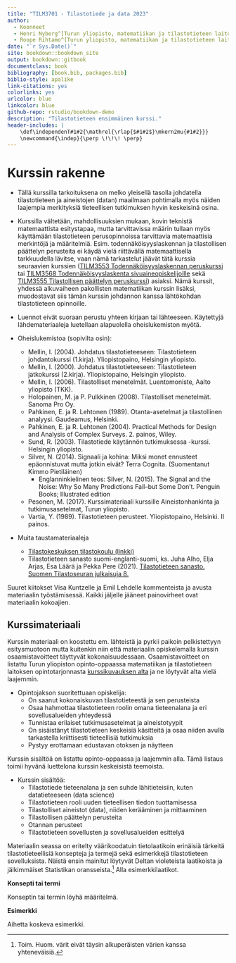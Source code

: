 ```yaml
--- 
title: "TILM3701 - Tilastotiede ja data 2023"
author:
  - Koonneet
  - Henri Nyberg^[Turun yliopisto, matematiikan ja tilastotieteen laitos, henri.nyberg@utu.fi]
  - Roope Rihtamo^[Turun yliopisto, matematiikan ja tilastotieteen laitos, roope.rihtamo@utu.fi]
date: "`r Sys.Date()`"
site: bookdown::bookdown_site
output: bookdown::gitbook
documentclass: book
bibliography: [book.bib, packages.bib]
biblio-style: apalike
link-citations: yes
colorlinks: yes
urlcolor: blue
linkcolor: blue
github-repo: rstudio/bookdown-demo
description: "Tilastotieteen ensimmäinen kurssi."
header-includes: |
    \def\independenT#1#2{\mathrel{\rlap{$#1#2$}\mkern2mu{#1#2}}}
    \newcommand{\indep}{\perp \!\!\! \perp}
---
```


# Kurssin rakenne {-}

- Tällä kurssilla tarkoituksena on melko yleisellä tasolla johdatella tilastotieteen ja aineistojen (datan) maailmaan pohtimalla myös näiden laajempia merkityksiä tieteellisen tutkimuksen hyvin keskeisinä osina. 

- Kurssilla vältetään, mahdollisuuksien mukaan, kovin teknistä matemaattista esitystapaa, mutta tarvittavissa määrin tullaan myös käyttämään tilastotieteen perusopinnoissa tarvittavia matemaattisia merkintöjä ja määritelmiä. Esim. todennäköisyyslaskennan ja tilastollisen päättelyn perusteita ei käydä vielä riittävällä matemaattisella tarkkuudella lävitse, vaan nämä tarkastelut jäävät tätä kurssia seuraavien kurssien ([TILM3553 Todennäköisyyslaskennan peruskurssi](https://opas.peppi.utu.fi/fi/opintojakso/TILM3553/1734?period=2022-2024) tai [TILM3568 Todennäköisyyslaskenta sivuaineopiskelijoille](https://opas.peppi.utu.fi/fi/opintojakso/TILM3568/3385?period=2022-2024) sekä [TILM3555 Tilastollisen päättelyn peruskurssi](https://opas.peppi.utu.fi/fi/opintojakso/TILM3555/1731?period=2022-2024)) asiaksi. Nämä kurssit, yhdessä alkuvaiheen pakollisten matematiikan kurssin lisäksi, muodostavat siis tämän kurssin johdannon kanssa lähtökohdan tilastotieteen opinnoille.

- Luennot eivät suoraan perustu yhteen kirjaan tai lähteeseen. Käytettyjä lähdemateriaaleja luetellaan alapuolella oheislukemiston myötä. 

- Oheislukemistoa (sopivilta osin):
  - Mellin, I. (2004). Johdatus tilastotieteeseen: Tilastotieteen johdantokurssi (1.kirja). Yliopistopaino, Helsingin yliopisto.
  - Mellin, I. (2000). Johdatus tilastotieteeseen: Tilastotieteen jatkokurssi (2.kirja). Yliopistopaino, Helsingin yliopisto.
  - Mellin, I. (2006). Tilastolliset menetelmät. Luentomoniste, Aalto yliopisto (TKK).
  - Holopainen, M. ja P. Pulkkinen (2008). Tilastolliset menetelmät. Sanoma Pro Oy.
  - Pahkinen, E. ja R. Lehtonen (1989). Otanta-asetelmat ja tilastollinen analyysi. Gaudeamus, Helsinki.
  - Pahkinen, E. ja R. Lehtonen (2004). Practical Methods for Design and Analysis of Complex Surveys. 2. painos, Wiley.
  - Sund, R. (2003). Tilastotiede käytännön tutkimuksessa -kurssi. Helsingin yliopisto.
  - Silver, N. (2014). Signaali ja kohina: Miksi monet ennusteet epäonnistuvat mutta jotkin eivät? Terra Cognita. (Suomentanut Kimmo Pietiläinen)
    - Englanninkielinen teos: Silver, N. (2015). The Signal and the Noise: Why So Many Predictions Fail--but Some Don't. Penguin Books; Illustrated edition
  - Pesonen, M. (2017). Kurssimateriaali kurssille Aineistonhankinta ja tutkimusasetelmat, Turun yliopisto.
  - Vartia, Y. (1989). Tilastotieteen perusteet. Yliopistopaino, Helsinki. II painos.

- Muita taustamateriaaleja
    - [Tilastokeskuksen tilastokoulu (linkki)](https://tilastokoulu.stat.fi/verkkokoulu_v2.xql?course_id=tkoulu_tilaj&lesson_id=1&subject_id=0&page_type=sisalto)
    - Tilastotieteen sanasto suomi-englanti-suomi, ks. Juha Alho, Elja Arjas, Esa Läärä ja Pekka Pere (2021). [Tilastotieteen sanasto. Suomen Tilastoseuran julkaisuja 8.](https://tilastoseura.fi/)

Suuret kiitokset Visa Kuntzelle ja Emil Lehdelle kommenteista ja avusta materiaalin työstämisessä. Kaikki jäljelle jääneet painovirheet ovat materiaalin kokoajien.

## Kurssimateriaali {-}

Kurssin materiaali on koostettu em. lähteistä ja pyrkii paikoin pelkistettyyn esitysmuotoon mutta kuitenkin niin että materiaalin opiskelemalla kurssin osaamistavoitteet täyttyvät kokonaisuudessaan. Osaamistavoitteet on listattu Turun yliopiston opinto-oppaassa matematiikan ja tilastotieteen laitoksen opintotarjonnasta [kurssikuvauksen alta](https://opas.peppi.utu.fi/fi/opintojakso/TILM3701/90798) ja ne löytyvät alta vielä laajemmin. 

- Opintojakson suoritettuaan opiskelija:
  - On saanut kokonaiskuvan tilastotieteestä ja sen perusteista
  - Osaa hahmottaa tilastotieteen roolin omana tieteenalana ja eri sovellusalueiden yhteydessä
  - Tunnistaa erilaiset tutkimusasetelmat ja aineistotyypit
  - On sisäistänyt tilastotieteen keskeisiä käsitteitä ja osaa niiden avulla tarkastella kriittisesti tieteellisiä tutkimuksia
  - Pystyy erottamaan edustavan otoksen ja näytteen

Kurssin sisältöä on listattu opinto-oppaassa ja laajemmin alla. Tämä listaus toimii hyvänä luettelona kurssin keskeisistä teemoista.

\newpage

- Kurssin sisältöä:
  - Tilastotiede tieteenalana ja sen suhde lähitieteisiin, kuten datatieteeseen (data science)
  - Tilastotieteen rooli uuden tieteellisen tiedon tuottamisessa
  - Tilastolliset aineistot (data), niiden kerääminen ja mittaaminen
  - Tilastollisen päättelyn perusteita
  - Otannan perusteet
  - Tilastotieteen sovellusten ja sovellusalueiden esittelyä

Materiaalin seassa on eritelty väärikoodatuin tietolaatikoin erinäisiä tärkeitä tilastotieteellisiä konsepteja ja termejä sekä esimerkkejä tilastotieteen sovelluksista. Näistä ensin mainitut löytyvät Deltan violeteista laatikoista ja jälkimmäiset Statistikan oransseista.^[Toim. Huom. värit eivät täysin alkuperäisten värien kanssa yhteneväisiä.] Alla esimerkkilaatikot.

::: {.defblock data-latex="{}"}
**Konsepti tai termi**

Konseptin tai termin löyhä määritelmä.
:::

::: {.eblock data-latex="{}"}
**Esimerkki**

Aihetta koskeva esimerkki.
:::
